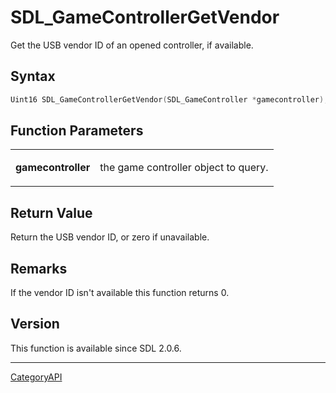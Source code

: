 = SDL_GameControllerGetVendor =

Get the USB vendor ID of an opened controller, if available.

== Syntax ==

<syntaxhighlight lang='c'>
Uint16 SDL_GameControllerGetVendor(SDL_GameController *gamecontroller);
</syntaxhighlight>

== Function Parameters ==

{|
|'''gamecontroller'''
|the game controller object to query.
|}

== Return Value ==

Return the USB vendor ID, or zero if unavailable.

== Remarks ==

If the vendor ID isn't available this function returns 0.

== Version ==

This function is available since SDL 2.0.6.

----
[[CategoryAPI]]


